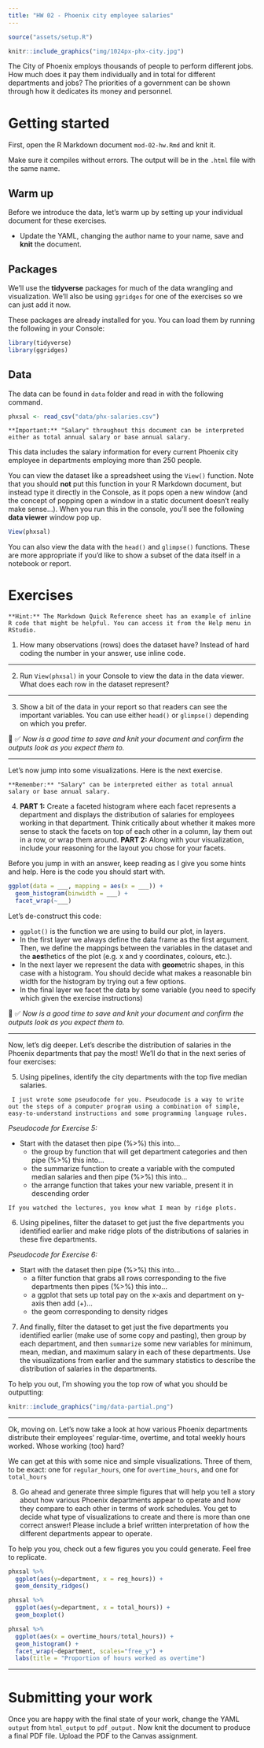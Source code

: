 ```yaml
---
title: "HW 02 - Phoenix city employee salaries"
---
```


```r
source("assets/setup.R")
```

```r
knitr::include_graphics("img/1024px-phx-city.jpg")
```

<!-- Note: data from https://data.world/city-of-phoenix/2b41f4f8-fe6f-48d3-8097-ad44ee5bd616 -->

The City of Phoenix employs thousands of people to perform different jobs. How much does it pay them individually and in total for different departments and jobs? The priorities of a government can be shown through how it dedicates its money and personnel.

# Getting started

First, open the R Markdown document `mod-02-hw.Rmd` and knit it.

Make sure it compiles without errors. The output will be in the `.html` file with the same name.

## Warm up

Before we introduce the data, let's warm up by setting up your individual document for these exercises.

-   Update the YAML, changing the author name to your name, save and **knit** the document.

## Packages

We'll use the **tidyverse** packages for much of the data wrangling and visualization. We'll also be using `ggridges` for one of the exercises so we can just add it now. 

These packages are already installed for you.
You can load them by running the following in your Console:

```r
library(tidyverse)
library(ggridges)
```

## Data

The data can be found in `data` folder and read in with the following command.

```r
phxsal <- read_csv("data/phx-salaries.csv")
```

```marginfigure
**Important:** "Salary" throughout this document can be interpreted either as total annual salary or base annual salary. 
```

This data includes the salary information for every current Phoenix city employee in departments employing more than 250 people.

You can view the dataset like a spreadsheet using the `View()` function.
Note that you should **not** put this function in your R Markdown document, but instead type it directly in the Console, as it pops open a new window (and the concept of popping open a window in a static document doesn't really make sense...).
When you run this in the console, you'll see the following **data viewer** window pop up.

```r
View(phxsal)
```

You can also view the data with the `head()` and `glimpse()` functions. These are more appropriate if you'd like to show a subset of the data itself in a notebook or report.

# Exercises

```marginfigure
**Hint:** The Markdown Quick Reference sheet has an example of inline R code that might be helpful. You can access it from the Help menu in RStudio.
```

1.  How many observations (rows) does the dataset have? Instead of hard coding the number in your answer, use inline code.

---

2.  Run `View(phxsal)` in your Console to view the data in the data viewer. What does each row in the dataset represent?

---

3. Show a bit of the data in your report so that readers can see the important variables. You can use either `head()` or `glimpse()` depending on which you prefer.

🧶 ✅  *Now is a good time to save and knit your document and confirm the outputs look as you expect them to.*

---

Let's now jump into some visualizations. Here is the next exercise. 

```marginfigure
**Remember:** "Salary" can be interpreted either as total annual salary or base annual salary. 
```

4. **PART 1:** Create a faceted histogram where each facet represents a department and displays the distribution of salaries for employees working in that department. Think critically about whether it makes more sense to stack the facets on top of each other in a column, lay them out in a row, or wrap them around. **PART 2:** Along with your visualization, include your reasoning for the layout you chose for your facets.

Before you jump in with an answer, keep reading as I give you some hints and help. Here is the code you should start with. 

```r
ggplot(data = ___, mapping = aes(x = ___)) +
  geom_histogram(binwidth = ___) +
  facet_wrap(~___)
```

Let's de-construct this code:

-   `ggplot()` is the function we are using to build our plot, in layers.
-   In the first layer we always define the data frame as the first argument. Then, we define the mappings between the variables in the dataset and the **aes**thetics of the plot (e.g. x and y coordinates, colours, etc.).
-   In the next layer we represent the data with **geom**etric shapes, in this case with a histogram. You should decide what makes a reasonable bin width for the histogram by trying out a few options.
-   In the final layer we facet the data by some variable (you need to specify which given the exercise instructions)

🧶 ✅  *Now is a good time to save and knit your document and confirm the outputs look as you expect them to.*

---

Now, let's dig deeper. Let's describe the distribution of salaries in the Phoenix departments that pay the most! We'll do that in the next series of four exercises:

5. Using pipelines, identify the city departments with the top five median salaries. 

```marginfigure
 I just wrote some pseudocode for you. Pseudocode is a way to write out the steps of a computer program using a combination of simple, easy-to-understand instructions and some programming language rules.
```

*Pseudocode for Exercise 5:*

- Start with the dataset then pipe (%>%) this into...
  - the group by function that will get department categories and then pipe (%>%) this into...
  - the summarize function to create a variable with the computed median salaries and then pipe (%>%) this into... 
  - the arrange function that takes your new variable, present it in descending order

```marginfigure
If you watched the lectures, you know what I mean by ridge plots. 
```

6. Using pipelines, filter the dataset to get just the five departments you identified earlier and make ridge plots of the distributions of salaries in these five departments.

*Pseudocode for Exercise 6:*

- Start with the dataset then pipe (%>%) this into...
  - a filter function that grabs all rows corresponding to the five departments then pipes (%>%) this into... 
  - a ggplot that sets up total pay on the x-axis and department on y-axis then add (+)... 
  - the geom corresponding to density ridges

7. And finally, filter the dataset to get just the five departments you identified earlier (make use of some copy and pasting), then group by each department, and then `summarize` some new variables for minimum, mean, median, and maximum salary in each of these departments. Use the visualizations from earlier and the summary statistics to describe the distribution of salaries in the departments. 

To help you out, I'm showing you the top row of what you should be outputting:

```r
knitr::include_graphics("img/data-partial.png")
```

---

Ok, moving on. Let's now take a look at how various Phoenix departments distribute their employees' regular-time, overtime, and total weekly hours worked. Whose working (too) hard? 

We can get at this with some nice and simple visualizations. Three of them, to be exact: one for `regular_hours`, one for `overtime_hours`, and one for `total_hours`

8. Go ahead and generate three simple figures that will help you tell a story about how various Phoenix departments appear to operate and how they compare to each other in terms of work schedules. You get to decide what type of visualizations to create and there is more than one correct answer! Please include a brief written interpretation of how the different departments appear to operate.

To help you you, check out a few figures you you could generate. Feel free to replicate. 

```r
phxsal %>% 
  ggplot(aes(y=department, x = reg_hours)) +
  geom_density_ridges()
```

```r
phxsal %>% 
  ggplot(aes(y=department, x = total_hours)) +
  geom_boxplot()
```

```r
phxsal %>% 
  ggplot(aes(x = overtime_hours/total_hours)) +
  geom_histogram() +
  facet_wrap(~department, scales="free_y") +
  labs(title = "Proportion of hours worked as overtime")
```

---

# Submitting your work

Once you are happy with the final state of your work, change the YAML `output` from `html_output` to `pdf_output.` Now knit the document to produce a final PDF file. Upload the PDF to the Canvas assignment.  
